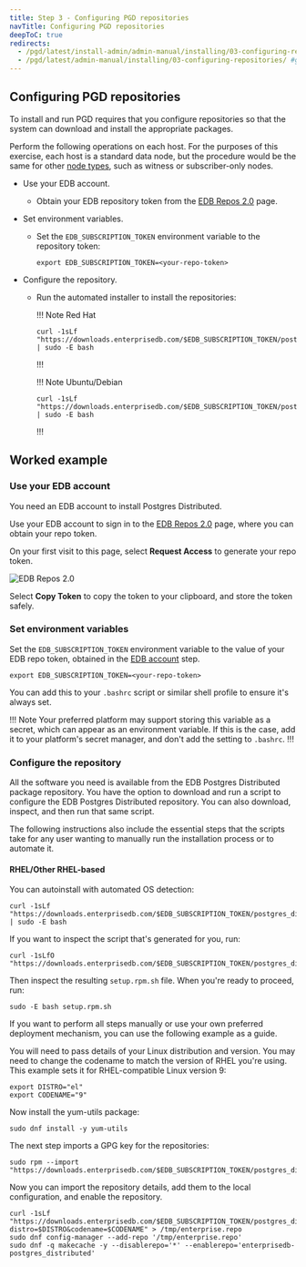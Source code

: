 ```yaml
---
title: Step 3 - Configuring PGD repositories
navTitle: Configuring PGD repositories
deepToC: true
redirects:
  - /pgd/latest/install-admin/admin-manual/installing/03-configuring-repositories/ #generated for pgd deploy-config-planning reorg 
  - /pgd/latest/admin-manual/installing/03-configuring-repositories/ #generated for pgd deploy-config-planning reorg 
---
```


## Configuring PGD repositories

To install and run PGD requires that you configure repositories so that the system can download and install the appropriate packages.

Perform the following operations on each host. For the purposes of this exercise, each host is a standard data node, but the procedure would be the same for other [node types](/pgd/5.9/nodes/overview), such as witness or subscriber-only nodes.

* Use your EDB account.
  * Obtain your EDB repository token from the [EDB Repos 2.0](https://www.enterprisedb.com/repos-downloads) page.

* Set environment variables. 
  * Set the `EDB_SUBSCRIPTION_TOKEN` environment variable to the repository token:

    ```
    export EDB_SUBSCRIPTION_TOKEN=<your-repo-token>
    ```

* Configure the repository.
  * Run the automated installer to install the repositories:

    !!! Note Red Hat
    ```
    curl -1sLf "https://downloads.enterprisedb.com/$EDB_SUBSCRIPTION_TOKEN/postgres_distributed/setup.rpm.sh" | sudo -E bash
    ```
    !!!

    !!! Note Ubuntu/Debian
    ```
    curl -1sLf "https://downloads.enterprisedb.com/$EDB_SUBSCRIPTION_TOKEN/postgres_distributed/setup.deb.sh" | sudo -E bash
    ```
    !!!

## Worked example

### Use your EDB account

You need an EDB account to install Postgres Distributed. 

Use your EDB account to sign in to the [EDB Repos 2.0](https://www.enterprisedb.com/repos-downloads) page, where you can obtain your repo token. 

On your first visit to this page, select **Request Access** to generate your repo token. 

![EDB Repos 2.0](images/edbrepos2.0.png)

Select **Copy Token** to copy the token to your clipboard, and store the token safely. 


### Set environment variables

Set the `EDB_SUBSCRIPTION_TOKEN` environment variable to the value of your EDB repo token, obtained in the [EDB account](#use-your-edb-account) step.

```
export EDB_SUBSCRIPTION_TOKEN=<your-repo-token>
```

You can add this to your `.bashrc` script or similar shell profile to ensure it's always set. 

!!! Note 
Your preferred platform may support storing this variable as a secret, which can appear as an environment variable. If this is the case, add it to your platform's secret manager, and don't add the setting to `.bashrc`. 
!!!

### Configure the repository

All the software you need is available from the EDB Postgres Distributed package repository.
You have the option to download and run a script to configure the EDB Postgres Distributed repository. 
You can also download, inspect, and then run that same script.

The following instructions also include the essential steps that the scripts take for any user wanting to manually run the installation process or to automate it.

#### RHEL/Other RHEL-based

You can autoinstall with automated OS detection:

```
curl -1sLf "https://downloads.enterprisedb.com/$EDB_SUBSCRIPTION_TOKEN/postgres_distributed/setup.rpm.sh" | sudo -E bash
```

If you want to inspect the script that's generated for you, run:

```
curl -1sLfO "https://downloads.enterprisedb.com/$EDB_SUBSCRIPTION_TOKEN/postgres_distributed/setup.rpm.sh"
```

Then inspect the resulting `setup.rpm.sh` file. When you're ready to proceed, run:

```
sudo -E bash setup.rpm.sh
```

If you want to perform all steps manually or use your own preferred deployment mechanism, you can use the following example as a guide.

You will need to pass details of your Linux distribution and version. You may need to change the codename to match the version of RHEL you're using. This example sets it for RHEL-compatible Linux version 9:

```
export DISTRO="el"
export CODENAME="9"
```

Now install the yum-utils package:

```
sudo dnf install -y yum-utils 
```

The next step imports a GPG key for the repositories:

```
sudo rpm --import "https://downloads.enterprisedb.com/$EDB_SUBSCRIPTION_TOKEN/postgres_distributed/gpg.B09F406230DA0084.key"
```

Now you can import the repository details, add them to the local configuration, and enable the repository.

```
curl -1sLf "https://downloads.enterprisedb.com/$EDB_SUBSCRIPTION_TOKEN/postgres_distributed/config.rpm.txt?distro=$DISTRO&codename=$CODENAME" > /tmp/enterprise.repo
sudo dnf config-manager --add-repo '/tmp/enterprise.repo'
sudo dnf -q makecache -y --disablerepo='*' --enablerepo='enterprisedb-postgres_distributed'
```


<!---

#### Ubuntu/Debian

You can autoinstall with automated OS detection

```
curl -1sLf "https://downloads.enterprisedb.com/$EDB_SUBSCRIPTION_TOKEN/postgres_distributed/setup.deb.sh" | sudo -E bash
```

If you wish to inspect the script that is generated for you:

```
curl -1sLf "https://downloads.enterprisedb.com/$EDB_SUBSCRIPTION_TOKEN/postgres_distributed/setup.deb.sh" 
# Inspect setup.deb.sh
sudo -E bash setup.deb.sh
```

or if you wish to run all steps manually, the following approach takes on many situations.
Set the DISTRO environment variable to "ubuntu" or "debian" and the CODENAME environment variable to "jammy" or "focal" (for Ubuntu) or "11"/"12" (for Debian)

```
export DISTRO="ubuntu"
export CODENAME="jammy"
sudo apt-get install -y debian-keyring debian-archive-keyring apt-transport-https 
keyring_location=/usr/share/keyrings/enterprisedb-postgres_distributed-archive-keyring.gpg
curl -1sLf "https://downloads.enterprisedb.com/$EDB_SUBSCRIPTION_TOKEN/postgres_distributed/gpg.B09F406230DA0084.key" |  gpg --dearmor | sudo tee ${keyring_location} >/dev/null
curl -1sLf "https://downloads.enterprisedb.com/$EDB_SUBSCRIPTION_TOKEN/postgres_distributed/config.deb.txt?distro=$DISTRO&codename=$CODENAME" | sudo tee /etc/apt/sources.list.d/enterprisedb-postgres_distributed.list >/dev/null
sudo apt-get update
```

--->
